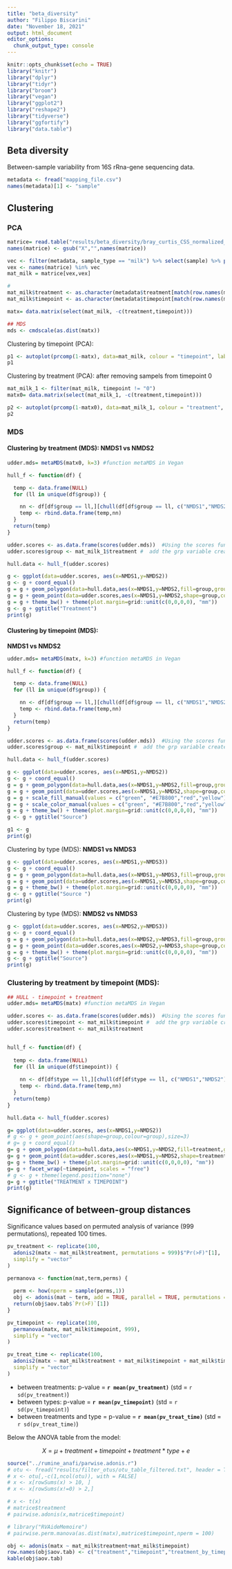 ```yaml
---
title: "beta_diversity"
author: "Filippo Biscarini"
date: "November 18, 2021"
output: html_document
editor_options: 
  chunk_output_type: console
---
```


```r
knitr::opts_chunk$set(echo = TRUE)
library("knitr")
library("dplyr")
library("tidyr")
library("broom")
library("vegan")
library("ggplot2")
library("reshape2")
library("tidyverse")
library("ggfortify")
library("data.table")
```

## Beta diversity

Between-sample variability from 16S rRna-gene sequencing data.

```r
metadata <- fread("mapping_file.csv")
names(metadata)[1] <- "sample"
```

## Clustering

### PCA

```r
matrice= read.table("results/beta_diversity/bray_curtis_CSS_normalized_otu_table.txt", row.names=1, header=T)
names(matrice) <- gsub("X","",names(matrice))

vec <- filter(metadata, sample_type == "milk") %>% select(sample) %>% pull()
vex <- names(matrice) %in% vec
mat_milk = matrice[vex,vex]

# 
mat_milk$treatment <- as.character(metadata$treatment[match(row.names(mat_milk),metadata$sample)])
mat_milk$timepoint <- as.character(metadata$timepoint[match(row.names(mat_milk),metadata$sample)])

matx= data.matrix(select(mat_milk, -c(treatment,timepoint)))

## MDS
mds <- cmdscale(as.dist(matx))
```

Clustering by timepoint (PCA):


```r
p1 <- autoplot(prcomp(1-matx), data=mat_milk, colour = "timepoint", label = TRUE, label.size = 3)
p1
```

Clustering by treatment (PCA): after removing sampels from timepoint 0

```r
mat_milk_1 <- filter(mat_milk, timepoint != "0")
matx0= data.matrix(select(mat_milk_1, -c(treatment,timepoint)))

p2 <- autoplot(prcomp(1-matx0), data=mat_milk_1, colour = "treatment", label = TRUE, label.size = 3)
p2
```

### MDS

#### Clustering by treatment (MDS): **NMDS1 vs NMDS2**

```r
udder.mds= metaMDS(matx0, k=3) #function metaMDS in Vegan

hull_f <- function(df) {

  temp <- data.frame(NULL)
  for (ll in unique(df$group)) {

    nn <- df[df$group == ll,][chull(df[df$group == ll, c("NMDS1","NMDS2","NMDS3")]),]
    temp <- rbind.data.frame(temp,nn)
  }
  return(temp)
}

udder.scores <- as.data.frame(scores(udder.mds))  #Using the scores function from vegan to extract the site scores and convert to a data.frame
udder.scores$group <- mat_milk_1$treatment #  add the grp variable created earlier

hull.data <- hull_f(udder.scores)

g <- ggplot(data=udder.scores, aes(x=NMDS1,y=NMDS2))
g <- g + coord_equal()
g = g + geom_polygon(data=hull.data,aes(x=NMDS1,y=NMDS2,fill=group,group=group),alpha=0.30)
g = g + geom_point(data=udder.scores,aes(x=NMDS1,y=NMDS2,shape=group,colour=group),size=4)
g = g + theme_bw() + theme(plot.margin=grid::unit(c(0,0,0,0), "mm"))
g <- g + ggtitle("Treatment")
print(g)
```

#### Clustering by timepoint (MDS): 

**NMDS1 vs NMDS2**

```r
udder.mds= metaMDS(matx, k=3) #function metaMDS in Vegan

hull_f <- function(df) {

  temp <- data.frame(NULL)
  for (ll in unique(df$group)) {

    nn <- df[df$group == ll,][chull(df[df$group == ll, c("NMDS1","NMDS2","NMDS3")]),]
    temp <- rbind.data.frame(temp,nn)
  }
  return(temp)
}

udder.scores <- as.data.frame(scores(udder.mds))  #Using the scores function from vegan to extract the site scores and convert to a data.frame
udder.scores$group <- mat_milk$timepoint #  add the grp variable created earlier

hull.data <- hull_f(udder.scores)

g <- ggplot(data=udder.scores, aes(x=NMDS1,y=NMDS2))
g <- g + coord_equal()
g = g + geom_polygon(data=hull.data,aes(x=NMDS1,y=NMDS2,fill=group,group=group),alpha=0.30)
g = g + geom_point(data=udder.scores,aes(x=NMDS1,y=NMDS2,shape=group,colour=group),size=4)
g = g + scale_fill_manual(values = c("green", "#E7B800","red","yellow"))
g = g + scale_color_manual(values = c("green", "#E7B800","red","yellow"))
g = g + theme_bw() + theme(plot.margin=grid::unit(c(0,0,0,0), "mm"))
g <- g + ggtitle("Source")

g1 <- g
print(g)
```

Clustering by type (MDS): **NMDS1 vs NMDS3**

```r
g <- ggplot(data=udder.scores, aes(x=NMDS1,y=NMDS3))
g <- g + coord_equal()
g = g + geom_polygon(data=hull.data,aes(x=NMDS1,y=NMDS3,fill=group,group=group),alpha=0.30)
g = g + geom_point(data=udder.scores,aes(x=NMDS1,y=NMDS3,shape=group,colour=group),size=4)
g = g + theme_bw() + theme(plot.margin=grid::unit(c(0,0,0,0), "mm"))
g <- g + ggtitle("Source ")
print(g)
```

Clustering by type (MDS): **NMDS2 vs NMDS3**

```r
g <- ggplot(data=udder.scores, aes(x=NMDS2,y=NMDS3))
g <- g + coord_equal()
g = g + geom_polygon(data=hull.data,aes(x=NMDS2,y=NMDS3,fill=group,group=group),alpha=0.30)
g = g + geom_point(data=udder.scores,aes(x=NMDS2,y=NMDS3,shape=group,colour=group),size=4)
g = g + theme_bw() + theme(plot.margin=grid::unit(c(0,0,0,0), "mm"))
g <- g + ggtitle("Source")
print(g)
```

### Clustering by treatment by timepoint (MDS):

```r
## HULL - timepoint + treatment
udder.mds= metaMDS(matx) #function metaMDS in Vegan

udder.scores <- as.data.frame(scores(udder.mds))  #Using the scores function from vegan to extract the site scores and convert to a data.frame
udder.scores$timepoint <- mat_milk$timepoint #  add the grp variable created earlier
udder.scores$treatment <- mat_milk$treatment


hull_f <- function(df) {
  
  temp <- data.frame(NULL)
  for (ll in unique(df$timepoint)) {
    
    nn <- df[df$type == ll,][chull(df[df$type == ll, c("NMDS1","NMDS2")]),]
    temp <- rbind.data.frame(temp,nn)
  }
  return(temp)
}

hull.data <- hull_f(udder.scores)

g= ggplot(data=udder.scores, aes(x=NMDS1,y=NMDS2))
# g <- g + geom_point(aes(shape=group,colour=group),size=3)
# g= g + coord_equal() 
g= g + geom_polygon(data=hull.data,aes(x=NMDS1,y=NMDS2,fill=treatment,group=treatment),alpha=0.30) 
g= g + geom_point(data=udder.scores,aes(x=NMDS1,y=NMDS2,shape=treatment,colour=treatment),size=4)
g= g + theme_bw() + theme(plot.margin=grid::unit(c(0,0,0,0), "mm"))
g= g + facet_wrap(~timepoint, scales = "free")
# g <- g + theme(legend.position="none")
g= g + ggtitle("TREATMENT x TIMEPOINT")
print(g)
```

## Significance of between-group distances

Significance values based on permuted analysis of variance (999 permutations), repeated 100 times.

```r
pv_treatment <- replicate(100,
  adonis2(matx ~ mat_milk$treatment, permutations = 999)$"Pr(>F)"[1],
  simplify = "vector"
)

permanova <- function(mat,term,perms) {
  
  perm <- how(nperm = sample(perms,1))
  obj <- adonis(mat ~ term, add = TRUE, parallel = TRUE, permutations = perm)
  return(obj$aov.tab$`Pr(>F)`[1])
}

pv_timepoint <- replicate(100,
  permanova(matx, mat_milk$timepoint, 999),
  simplify = "vector"
)

pv_treat_time <- replicate(100,
  adonis2(matx ~ mat_milk$treatment + mat_milk$timepoint + mat_milk$timepoint:mat_milk$treatment, permutations = 999)$"Pr(>F)"[1],
  simplify = "vector"
)

```

- between treatments: p-value = **`r mean(pv_treatment)`** (std = `r sd(pv_treatment)`)
- between types: p-value = **`r mean(pv_timepoint)`** (std = `r sd(pv_timepoint)`)
- between treatments and type =  p-value = **`r mean(pv_treat_time)`** (std = `r sd(pv_treat_time)`)


Below the ANOVA table from the model:

$$
X = \mu + treatment + timepoint + treatment*type + e
$$

```r
source("../rumine_anafi/parwise.adonis.r")
# otu <- fread("results/filter_otus/otu_table_filtered.txt", header = TRUE )
# x <- otu[,-c(1,ncol(otu)), with = FALSE]
# x <- x[rowSums(x) > 10, ]
# x <- x[rowSums(x!=0) > 2,]

# x <- t(x)
# matrice$treatment
# pairwise.adonis(x,matrice$timepoint)

# library("RVAideMemoire")
# pairwise.perm.manova(as.dist(matx),matrice$timepoint,nperm = 100)

obj <- adonis(matx ~ mat_milk$treatment+mat_milk$timepoint)
row.names(obj$aov.tab) <- c("treatment","timepoint","treatment_by_timepoint","residuals","total")
kable(obj$aov.tab)
```

